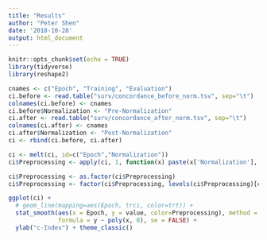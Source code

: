 ```yaml
---
title: "Results"
author: "Peter Shen"
date: '2018-10-28'
output: html_document
---
```


```r
knitr::opts_chunk$set(echo = TRUE)
library(tidyverse)
library(reshape2)
```

```r
cnames <- c("Epoch", "Training", "Evaluation")
ci.before <- read.table("surv/concordance_before_norm.tsv", sep="\t")
colnames(ci.before) <- cnames
ci.before$Normalization <- "Pre-Normalization"
ci.after <- read.table("surv/concordance_after_norm.tsv", sep="\t")
colnames(ci.after) <- cnames
ci.after$Normalization <- "Post-Normalization"
ci <- rbind(ci.before, ci.after)

ci <- melt(ci, id=c("Epoch","Normalization"))
ci$Preprocessing <- apply(ci, 1, function(x) paste(x['Normalization'], x['variable'], collapse = ","))

ci$Preprocessing <- as.factor(ci$Preprocessing)
ci$Preprocessing <- factor(ci$Preprocessing, levels(ci$Preprocessing)[c(4,2,1,3)])
```


```r
ggplot(ci) + 
  # geom_line(mapping=aes(Epoch, trci, color=trt)) +
  stat_smooth(aes(x = Epoch, y = value, color=Preprocessing), method = "lm",
              formula = y ~ poly(x, 8), se = FALSE) +
  ylab("c-Index") + theme_classic()
```


